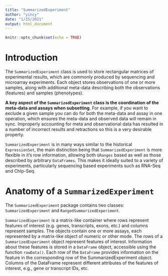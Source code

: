 ```yaml
---
title: "SummarizedExperiment"
author: "yincy"
date: "1/15/2021"
output: html_document
---
```


```r
knitr::opts_chunk$set(echo = TRUE)
```

# Introduction  
The `SummarizedExperiment` class is used to store rectangular matrices of experimental results, which are commonly produced by sequencing and microarray experiments. Each object stores observations of one or more samples, along with additional meta-data describing both the observations (features) and samples (phenotypes).  

**A key aspect of the `SummarizedExperiment` class is the coordination of the meta-data and assays when subsetting**. For example, if you want to exclude a given sample you can do for both the meta-data and assay in one operation, which ensures the meta-data and observed data will remain in sync. Improperly accounting for meta and observational data has resulted in a number of incorrect results and retractions so this is a very desirable property.  

`SummarizedExperiment` is in many ways similar to the historical `ExpressionSet`, the main distinction being that  `SummarizedExperiment` is more flexible in it’s row information, allowing both `GRanges` based as well as those described by arbitrary  `DataFrames`. This makes it ideally suited to a variety of experiments, particularly sequencing based experiments such as RNA-Seq and ChIp-Seq.  


# Anatomy of a `SummarizedExperiment`  
The `SummarizedExperiment` package contains two classes: `SummarizedExperiment` and `RangedSummarizedExperiment`.  

`SummarizedExperiment` is a matrix-like container where rows represent features of interest (e.g. genes, transcripts, exons, etc.) and columns represent samples. The objects contain one or more assays, each represented by a matrix-like object of numeric or other mode. The rows of a `SummarizedExperiment` object represent features of interest. Information about these features is stored in a  `DataFrame` object, accessible using the function `rowData()`. Each row of the `DataFrame`  provides information on the feature in the corresponding row of the SummarizedExperiment object. Columns of the DataFrame represent different attributes of the features of interest, e.g., gene or transcript IDs, etc.  





